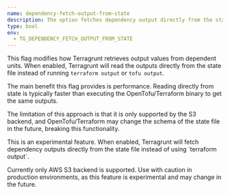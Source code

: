 ```yaml
---
name: dependency-fetch-output-from-state
description: The option fetches dependency output directly from the state file instead of using tofu/terraform output.
type: bool
env:
  - TG_DEPENDENCY_FETCH_OUTPUT_FROM_STATE
---
```



This flag modifies how Terragrunt retrieves output values from dependent units. When enabled, Terragrunt will read the outputs directly from the state file instead of running `terraform output` or `tofu output`.

The main benefit this flag provides is performance. Reading directly from state is typically faster than executing the OpenTofu/Terraform binary to get the same outputs.

The limitation of this approach is that it is only supported by the S3 backend, and OpenTofu/Terraform may change the schema of the state file in the future, breaking this functionality.

<Aside type="caution">
This is an experimental feature. When enabled, Terragrunt will fetch dependency outputs directly from the state file instead of using `terraform output`.

Currently only AWS S3 backend is supported. Use with caution in production environments, as this feature is experimental and may change in the future.
</Aside>
